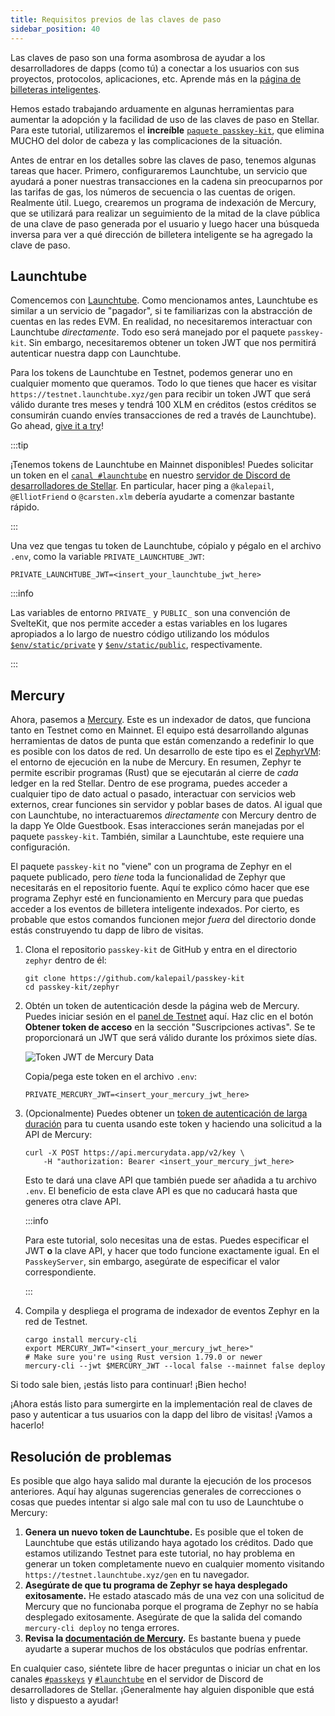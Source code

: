 ```yaml
---
title: Requisitos previos de las claves de paso
sidebar_position: 40
---
```


Las claves de paso son una forma asombrosa de ayudar a los desarrolladores de dapps (como tú) a conectar a los usuarios con sus proyectos, protocolos, aplicaciones, etc. Aprende más en la [página de billeteras inteligentes](../smart-wallets.mdx).

Hemos estado trabajando arduamente en algunas herramientas para aumentar la adopción y la facilidad de uso de las claves de paso en Stellar. Para este tutorial, utilizaremos el **increíble** [`paquete passkey-kit`](https://github.com/kalepail/passkey-kit), que elimina MUCHO del dolor de cabeza y las complicaciones de la situación.

Antes de entrar en los detalles sobre las claves de paso, tenemos algunas tareas que hacer. Primero, configuraremos Launchtube, un servicio que ayudará a poner nuestras transacciones en la cadena sin preocuparnos por las tarifas de gas, los números de secuencia o las cuentas de origen. Realmente útil. Luego, crearemos un programa de indexación de Mercury, que se utilizará para realizar un seguimiento de la mitad de la clave pública de una clave de paso generada por el usuario y luego hacer una búsqueda inversa para ver a qué dirección de billetera inteligente se ha agregado la clave de paso.

## Launchtube

Comencemos con [Launchtube](https://launchtube.xyz). Como mencionamos antes, Launchtube es similar a un servicio de "pagador", si te familiarizas con la abstracción de cuentas en las redes EVM. En realidad, no necesitaremos interactuar con Launchtube _directamente_. Todo eso será manejado por el paquete `passkey-kit`. Sin embargo, necesitaremos obtener un token JWT que nos permitirá autenticar nuestra dapp con Launchtube.

Para los tokens de Launchtube en Testnet, podemos generar uno en cualquier momento que queramos. Todo lo que tienes que hacer es visitar `https://testnet.launchtube.xyz/gen` para recibir un token JWT que será válido durante tres meses y tendrá 100 XLM en créditos (estos créditos se consumirán cuando envíes transacciones de red a través de Launchtube). Go ahead, [give it a try](https://testnet.launchtube.xyz/gen)!

:::tip

¡Tenemos tokens de Launchtube en Mainnet disponibles! Puedes solicitar un token en el [`canal #launchtube`](https://discord.com/channels/897514728459468821/1293204627361108141) en nuestro [servidor de Discord de desarrolladores de Stellar](https://discord.gg/stellardev). En particular, hacer ping a `@kalepail`, `@ElliotFriend` o `@carsten.xlm` debería ayudarte a comenzar bastante rápido.

:::

Una vez que tengas tu token de Launchtube, cópialo y pégalo en el archivo `.env`, como la variable `PRIVATE_LAUNCHTUBE_JWT`:

```shell
PRIVATE_LAUNCHTUBE_JWT=<insert_your_launchtube_jwt_here>
```

:::info

Las variables de entorno `PRIVATE_` y `PUBLIC_` son una convención de SvelteKit, que nos permite acceder a estas variables en los lugares apropiados a lo largo de nuestro código utilizando los módulos [`$env/static/private`](https://svelte.dev/docs/kit/$env-static-private) y [`$env/static/public`](https://svelte.dev/docs/kit/$env-static-public), respectivamente.

:::

## Mercury

Ahora, pasemos a [Mercury](https://www.mercurydata.app/). Este es un indexador de datos, que funciona tanto en Testnet como en Mainnet. El equipo está desarrollando algunas herramientas de datos de punta que están comenzando a redefinir lo que es posible con los datos de red. Un desarrollo de este tipo es el [ZephyrVM](https://docs.mercurydata.app/zephyr-full-customization/introduction): el entorno de ejecución en la nube de Mercury. En resumen, Zephyr te permite escribir programas (Rust) que se ejecutarán al cierre de _cada_ ledger en la red Stellar. Dentro de ese programa, puedes acceder a cualquier tipo de dato actual o pasado, interactuar con servicios web externos, crear funciones sin servidor y poblar bases de datos. Al igual que con Launchtube, no interactuaremos _directamente_ con Mercury dentro de la dapp Ye Olde Guestbook. Esas interacciones serán manejadas por el paquete `passkey-kit`. También, similar a Launchtube, este requiere una configuración.

El paquete `passkey-kit` no "viene" con un programa de Zephyr en el paquete publicado, pero _tiene_ toda la funcionalidad de Zephyr que necesitarás en el repositorio fuente. Aquí te explico cómo hacer que ese programa Zephyr esté en funcionamiento en Mercury para que puedas acceder a los eventos de billetera inteligente indexados. Por cierto, es probable que estos comandos funcionen mejor _fuera_ del directorio donde estás construyendo tu dapp de libro de visitas.

1. Clona el repositorio `passkey-kit` de GitHub y entra en el directorio `zephyr` dentro de él:

   ```shell
   git clone https://github.com/kalepail/passkey-kit
   cd passkey-kit/zephyr
   ```

2. Obtén un token de autenticación desde la página web de Mercury. Puedes iniciar sesión en el [panel de Testnet](https://test.mercurydata.app/) aquí. Haz clic en el botón **Obtener token de acceso** en la sección "Suscripciones activas". Se te proporcionará un JWT que será válido durante los próximos siete días.

   ![Token JWT de Mercury Data](/assets/guestbook/mercury_token.png)

   Copia/pega este token en el archivo `.env`:

   ```shell
   PRIVATE_MERCURY_JWT=<insert_your_mercury_jwt_here>
   ```

3. (Opcionalmente) Puedes obtener un [token de autenticación de larga duración](https://docs.mercurydata.app/get-started-with-mercury/authentication) para tu cuenta usando este token y haciendo una solicitud a la API de Mercury:

   ```shell
   curl -X POST https://api.mercurydata.app/v2/key \
       -H "authorization: Bearer <insert_your_mercury_jwt_here>
   ```

   Esto te dará una clave API que también puede ser añadida a tu archivo `.env`. El beneficio de esta clave API es que no caducará hasta que generes otra clave API.

   :::info

   Para este tutorial, solo necesitas una de estas. Puedes especificar el JWT **o** la clave API, y hacer que todo funcione exactamente igual. En el `PasskeyServer`, sin embargo, asegúrate de especificar el valor correspondiente.

   :::

4. Compila y despliega el programa de indexador de eventos Zephyr en la red de Testnet.

   ```shell
   cargo install mercury-cli
   export MERCURY_JWT="<insert_your_mercury_jwt_here>"
   # Make sure you're using Rust version 1.79.0 or newer
   mercury-cli --jwt $MERCURY_JWT --local false --mainnet false deploy
   ```

Si todo sale bien, ¡estás listo para continuar! ¡Bien hecho!

¡Ahora estás listo para sumergirte en la implementación real de claves de paso y autenticar a tus usuarios con la dapp del libro de visitas! ¡Vamos a hacerlo!

## Resolución de problemas

Es posible que algo haya salido mal durante la ejecución de los procesos anteriores. Aquí hay algunas sugerencias generales de correcciones o cosas que puedes intentar si algo sale mal con tu uso de Launchtube o Mercury:

1. **Genera un nuevo token de Launchtube.** Es posible que el token de Launchtube que estás utilizando haya agotado los créditos. Dado que estamos utilizando Testnet para este tutorial, no hay problema en generar un token completamente nuevo en cualquier momento visitando `https://testnet.launchtube.xyz/gen` en tu navegador.
2. **Asegúrate de que tu programa de Zephyr se haya desplegado exitosamente.** He estado atascado más de una vez con una solicitud de Mercury que no funcionaba porque el programa de Zephyr no se había desplegado exitosamente. Asegúrate de que la salida del comando `mercury-cli deploy` no tenga errores.
3. **Revisa la [documentación de Mercury](https://docs.mercurydata.app/).** Es bastante buena y puede ayudarte a superar muchos de los obstáculos que podrías enfrentar.

En cualquier caso, siéntete libre de hacer preguntas o iniciar un chat en los canales [`#passkeys`](https://discord.com/channels/897514728459468821/1250851135561142423) y [`#launchtube`](https://discord.com/channels/897514728459468821/1293204627361108141) en el servidor de Discord de desarrolladores de Stellar. ¡Generalmente hay alguien disponible que está listo y dispuesto a ayudar!
